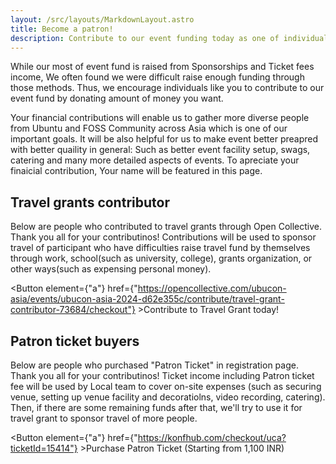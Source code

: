 ```yaml
---
layout: /src/layouts/MarkdownLayout.astro
title: Become a patron!
description: Contribute to our event funding today as one of individuals!
---
```



While our most of event fund is raised from Sponsorships and Ticket fees income, We often found we were difficult raise enough funding through those methods.
Thus, we encourage individuals like you to contribute to our event fund by donating amount of money you want.

Your financial contributions will enable us to gather more diverse people from Ubuntu and FOSS Community across Asia which is one of our important goals.
It will be also helpful for us to make event better preapred with better quaility in general: Such as better event facility setup, swags, catering and many more detailed aspects of events.
To apreciate your finaicial contribution, Your name will be featured in this page.

## Travel grants contributor
Below are people who contributed to travel grants through Open Collective. Thank you all for your contributinos!
Contributions will be used to sponsor travel of participant who have difficulties raise travel fund by themselves through work, school(such as university, college), grants organization, or other ways(such as expensing personal money).

<Button element={"a"} 
    href={"https://opencollective.com/ubucon-asia/events/ubucon-asia-2024-d62e355c/contribute/travel-grant-contributor-73684/checkout"}
    >Contribute to Travel Grant today!</Button>

<OCPatrons ocApiUrl="https://opencollective.com/ubucon-asia-2024-d62e355c/members/all.json?limit=10&offset=0&TierId=73684"/>

## Patron ticket buyers
Below are people who purchased "Patron Ticket" in registration page. Thank you all for your contributinos!
Ticket income including Patron ticket fee will be used by Local team to cover on-site expenses
(such as securing venue, setting up venue facility and decoratiolns, video recording, catering). 
Then, if there are some remaining funds after that, we'll try to use it for travel grant to sponsor travel of more people.

<Button element={"a"} 
    href={"https://konfhub.com/checkout/uca?ticketId=15414"}
    >Purchase Patron Ticket (Starting from 1,100 INR)</Button>